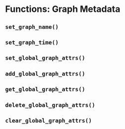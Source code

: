 # Functions: Graph Metadata {#fcns_g_metadata}



## `set_graph_name()`


## `set_graph_time()`


## `set_global_graph_attrs()`


## `add_global_graph_attrs()`


## `get_global_graph_attrs()`


## `delete_global_graph_attrs()`


## `clear_global_graph_attrs()`


